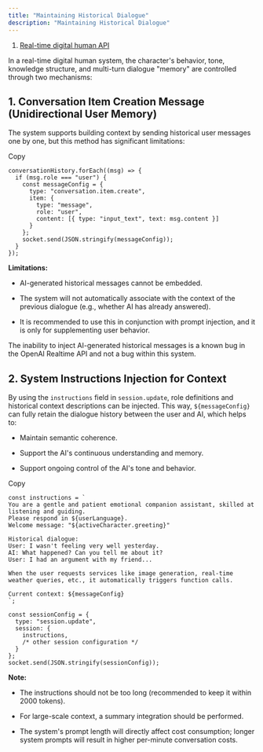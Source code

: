 ```yaml
---
title: "Maintaining Historical Dialogue"
description: "Maintaining Historical Dialogue"
---
```


1. [Real-time digital human API](/api/real-time-digital-human-api)

In a real-time digital human system, the character's behavior, tone, knowledge structure, and multi-turn dialogue "memory" are controlled through two mechanisms:

## 1. **Conversation Item Creation Message** (Unidirectional User Memory)

The system supports building context by sending historical user messages one by one, but this method has significant limitations:

Copy

```
conversationHistory.forEach((msg) => {
  if (msg.role === "user") {
    const messageConfig = {
      type: "conversation.item.create",
      item: {
        type: "message",
        role: "user",
        content: [{ type: "input_text", text: msg.content }]
      }
    };
    socket.send(JSON.stringify(messageConfig));
  }
});
```

**Limitations:**

* AI-generated historical messages cannot be embedded.

* The system will not automatically associate with the context of the previous dialogue (e.g., whether AI has already answered).

* It is recommended to use this in conjunction with prompt injection, and it is only for supplementing user behavior.

The inability to inject AI-generated historical messages is a known bug in the OpenAI Realtime API and not a bug within this system.

## 2. **System Instructions Injection for Context**

By using the `instructions` field in `session.update`, role definitions and historical context descriptions can be injected. This way, `${messageConfig}` can fully retain the dialogue history between the user and AI, which helps to:

* Maintain semantic coherence.

* Support the AI's continuous understanding and memory.

* Support ongoing control of the AI's tone and behavior.

Copy

```
const instructions = `
You are a gentle and patient emotional companion assistant, skilled at listening and guiding.
Please respond in ${userLanguage}.
Welcome message: "${activeCharacter.greeting}"

Historical dialogue:
User: I wasn't feeling very well yesterday.
AI: What happened? Can you tell me about it?
User: I had an argument with my friend...

When the user requests services like image generation, real-time weather queries, etc., it automatically triggers function calls.

Current context: ${messageConfig}
`;

const sessionConfig = {
  type: "session.update",
  session: {
    instructions,
    /* other session configuration */
  }
};
socket.send(JSON.stringify(sessionConfig));
```

**Note:**

* The instructions should not be too long (recommended to keep it within 2000 tokens).

* For large-scale context, a summary integration should be performed.

* The system's prompt length will directly affect cost consumption; longer system prompts will result in higher per-minute conversation costs.

